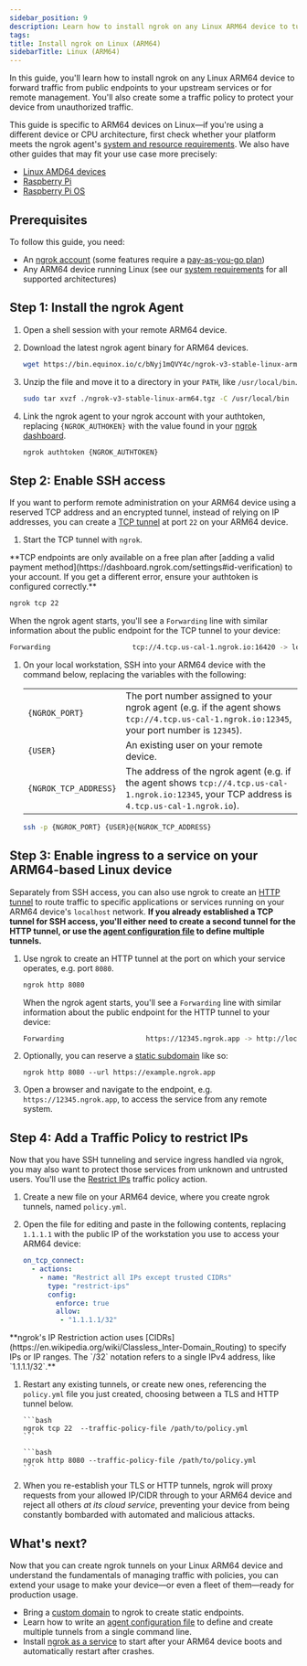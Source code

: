 ```yaml
---
sidebar_position: 9
description: Learn how to install ngrok on any Linux ARM64 device to tunnel traffic to your upstream services or remotely administer it.
tags: 
title: Install ngrok on Linux (ARM64)
sidebarTitle: Linux (ARM64)
---
```


In this guide, you'll learn how to install ngrok on any Linux ARM64 device to forward traffic from public endpoints to your upstream services or for remote management. You'll also create some a traffic policy to protect your device from unauthorized traffic.

This guide is specific to ARM64 devices on Linux—if you're using a different device or CPU architecture, first check whether your platform meets the ngrok agent's [system and resource requirements](/agent/#system-requirements). We also have other guides that may fit your use case more precisely:

- [Linux AMD64 devices](/guides/device-gateway/linux/)
- [Raspberry Pi](/guides/device-gateway/raspberry-pi/)
- [Raspberry Pi OS](/guides/device-gateway/raspbian/)

## Prerequisites

To follow this guide, you need:

- An [ngrok account](https://dashboard.ngrok.com/signup) (some features require a [pay-as-you-go plan](https://ngrok.com/pricing))
- Any ARM64 device running Linux (see our [system requirements](/agent/#system-requirements) for all supported architectures)

## Step 1: Install the ngrok Agent

1. Open a shell session with your remote ARM64 device.

2. Download the latest ngrok agent binary for ARM64 devices.

   ```bash
   wget https://bin.equinox.io/c/bNyj1mQVY4c/ngrok-v3-stable-linux-arm64.tgz
   ```

3. Unzip the file and move it to a directory in your `PATH`, like `/usr/local/bin`.

   ```bash
   sudo tar xvzf ./ngrok-v3-stable-linux-arm64.tgz -C /usr/local/bin
   ```

4. Link the ngrok agent to your ngrok account with your authtoken, replacing `{NGROK_AUTHOKEN}` with the value found in your [ngrok dashboard](https://dashboard.ngrok.com/get-started/your-authtoken).

   ```bash
   ngrok authtoken {NGROK_AUTHTOKEN}
   ```

## Step 2: Enable SSH access

If you want to perform remote administration on your ARM64 device using a reserved TCP address and an encrypted tunnel, instead of relying on IP addresses, you can create a [TCP tunnel](/universal-gateway/tcp/) at port `22` on your ARM64 device.

1. Start the TCP tunnel with `ngrok`.
<Warning>
**TCP endpoints are only available on a free plan after [adding a valid payment method](https://dashboard.ngrok.com/settings#id-verification) to your account. If you get a different error, ensure your authtoken is configured correctly.**
</Warning>

   ```bash
   ngrok tcp 22
   ```

   When the ngrok agent starts, you'll see a `Forwarding` line with similar information about the public endpoint for the TCP tunnel to your device:

   ```bash
   Forwarding                    tcp://4.tcp.us-cal-1.ngrok.io:16420 -> localhost:22
   ```

1. On your local workstation, SSH into your ARM64 device with the command below, replacing the variables with the following:

   |                       |                                                                                                                                                |
   | --------------------- | ---------------------------------------------------------------------------------------------------------------------------------------------- |
   | `{NGROK_PORT}`        | The port number assigned to your ngrok agent (e.g. if the agent shows `tcp://4.tcp.us-cal-1.ngrok.io:12345`, your port number is `12345`).     |
   | `{USER}`              | An existing user on your remote device.                                                                                                        |
   | `{NGROK_TCP_ADDRESS}` | The address of the ngrok agent (e.g. if the agent shows `tcp://4.tcp.us-cal-1.ngrok.io:12345`, your TCP address is `4.tcp.us-cal-1.ngrok.io`). |

   ```bash
   ssh -p {NGROK_PORT} {USER}@{NGROK_TCP_ADDRESS}
   ```

## Step 3: Enable ingress to a service on your ARM64-based Linux device

Separately from SSH access, you can also use ngrok to create an [HTTP tunnel](/universal-gateway/http/) to route traffic to specific applications or services running on your ARM64 device's `localhost` network.
<Note>
**If you already established a TCP tunnel for SSH access, you'll either need to create a second tunnel for the HTTP tunnel, or use the [agent configuration file](/agent/config/v3/) to define multiple tunnels.**
</Note>

1. Use ngrok to create an HTTP tunnel at the port on which your service operates, e.g. port `8080`.

   ```bash
   ngrok http 8080
   ```

   When the ngrok agent starts, you'll see a `Forwarding` line with similar information about the public endpoint for the HTTP tunnel to your device:

   ```bash
   Forwarding                    https://12345.ngrok.app -> http://localhost:8080
   ```

1. Optionally, you can reserve a [static subdomain](/universal-gateway/domains/) like so:

   ```
   ngrok http 8080 --url https://example.ngrok.app
   ```

1. Open a browser and navigate to the endpoint, e.g. `https://12345.ngrok.app`, to access the service from any remote system.

## Step 4: Add a Traffic Policy to restrict IPs

Now that you have SSH tunneling and service ingress handled via ngrok, you may also want to protect those services from unknown and untrusted users. You'll use the [Restrict IPs](/traffic-policy/actions/restrict-ips) traffic policy action.

1.  Create a new file on your ARM64 device, where you create ngrok tunnels, named `policy.yml`.

1.  Open the file for editing and paste in the following contents, replacing `1.1.1.1` with the public IP of the workstation you use to access your ARM64 device:

    ```yaml
    on_tcp_connect:
      - actions:
        - name: "Restrict all IPs except trusted CIDRs"
          type: "restrict-ips"
          config:
            enforce: true
            allow:
             - "1.1.1.1/32"
    ```
<Note>
**ngrok's IP Restriction action uses [CIDRs](https://en.wikipedia.org/wiki/Classless_Inter-Domain_Routing) to specify IPs or IP ranges. The `/32` notation refers to a single IPv4 address, like `1.1.1.1/32`.**
</Note>

1.  Restart any existing tunnels, or create new ones, referencing the `policy.yml` file you just created, choosing between a TLS and HTTP tunnel below.

    <Tabs>
      <Tab title="TLS tunnel">
        
        ```bash
        ngrok tcp 22  --traffic-policy-file /path/to/policy.yml
        ```

      </Tab>
      <Tab title="HTTP tunnel">

        ```bash
        ngrok http 8080 --traffic-policy-file /path/to/policy.yml
        ```

      </Tab>
    </Tabs>

1.  When you re-establish your TLS or HTTP tunnels, ngrok will proxy requests from your allowed IP/CIDR through to your ARM64 device and reject all others _at its cloud service_, preventing your device from being constantly bombarded with automated and malicious attacks.

## What's next?

Now that you can create ngrok tunnels on your Linux ARM64 device and understand the fundamentals of managing traffic with policies, you can extend your usage to make your device—or even a fleet of them—ready for production usage.

- Bring a [custom domain](/universal-gateway/custom-domains/) to ngrok to create static endpoints.
- Learn how to write an [agent configuration file](/agent/config/v3/) to define and create multiple tunnels from a single command line.
- Install [ngrok as a service](/agent/#background-service) to start after your ARM64 device boots and automatically restart after crashes.
